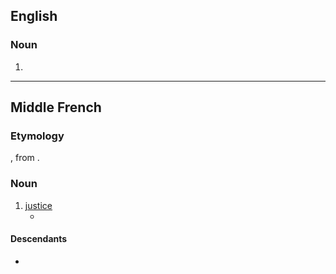 ==English==

===Noun===
{{en-noun}}

# {{obsolete typography of|justice|lang=en}}

----

==Middle French==

===Etymology===
{{etyl|fro|frm}}, from {{etyl|la|frm}} {{m|la|iustitia}}.

===Noun===
{{frm-noun|f}}

# [[justice]]
#* {{quote-book|lang=frm|year=1488|author=Jean Dupré|title=Lancelot du Lac|passage={{lang|frm|Et moult y avoit de gens tout autour pour regarder la '''iustice''' de la damoiselle}}|page=[http://gallica.bnf.fr/ark:/12148/bpt6k111060r/f45.item.zoom 45]|translation=And there were many people all around to watch the justice afforded to the lady}}

====Descendants====
* {{desc|fr|justice}}